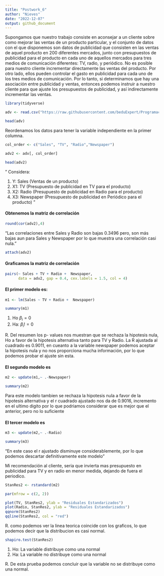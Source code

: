 ```yaml
---
title: "Postwork_6"
author: "Nieves"
date: "2022-12-07"
output: github_document
---
```


Supongamos que nuestro trabajo consiste en aconsejar a un cliente sobre
como mejorar las ventas de un producto particular, y el conjunto de datos
con el que disponemos son datos de publicidad que consisten en las ventas
de aquel producto en 200 diferentes mercados, junto con presupuestos de
publicidad para el producto en cada uno de aquellos mercados para tres
medios de comunicación diferentes: TV, radio, y periódico. No es posible
para nuestro cliente incrementar directamente las ventas del producto. Por
otro lado, ellos pueden controlar el gasto en publicidad para cada uno de
los tres medios de comunicación. Por lo tanto, si determinamos que hay una
asociación entre publicidad y ventas, entonces podemos instruir a nuestro
cliente para que ajuste los presupuestos de publicidad, y así
indirectamente incrementar las ventas.

```r
library(tidyverse)
```


```r
adv <- read.csv("https://raw.githubusercontent.com/beduExpert/Programacion-R-Santander-2022/main/Sesion-06/data/advertising.csv")
```

```r
head(adv)
```

Reordenamos los datos para tener la variable independiente en la primer columna.

```r
col_order <- c("Sales", "TV", "Radio","Newspaper")
```

```r
adv2 <- adv[, col_order]
```

```r
head(adv2)
```
"
Considera:
  
1. Y: Sales (Ventas de un producto)
2. X1: TV (Presupuesto de publicidad en TV para el producto)
3. X2: Radio (Presupuesto de publicidad en Radio para el producto)
4. X3: Newspaper (Presupuesto de publicidad en Periódico para el producto) "

#### Obtenemos la matriz de correlación

```r
round(cor(adv2),4)
```

"Las correlaciones entre Sales y Radio son bajas 0.3496 pero, 
son más bajas aun para Sales y Newspaper por lo que muestra una correlación casi nula. "

```r
attach(adv2)
```

#### Graficamos la matriz de correlación


```r
pairs(~ Sales + TV + Radio +  Newspaper, 
      data = adv2, gap = 0.4, cex.labels = 1.5, col = 4)
```

#### El primer modelo es:

```r
m1 <- lm(Sales ~ TV + Radio +  Newspaper)
```

```r
summary(m1)
```

1. Ho $\beta_i =0$ 
2. Ha: $\beta_i != 0$

R. Del resumen los p- values nos muestran que se rechaza la hipotesis nula, 
Ho a favor de la hipotesis alternativa tanto para TV  y Radio. La R ajustada al 
 cuadrado es 0.9011, en cueanto a la variable newspaper podemos aceptar la hipotesis nula
 y no nos proporciona mucha información, por lo que podemos probar el ajuste sin esta.
 
#### El segundo modelo es

```r
m2 <- update(m1,~ .-Newspaper)
```

```r
summary(m2)
```

Para este modelo tambien se rechaza la hipotesis nula a favor de la hipotesis alternativa
y el r cuadrado ajustado nos da de 0.9016, incremento en el ultimo digito por lo que podriamos considerar 
que es mejor que el anterior, pero no lo suficiente

#### El tercer modelo es

```r
m3 <- update(m2,~ .-Radio)
```

```r
summary(m3)
```

"En este caso el r ajustado disminuye considerablemente, por lo que podemos descartar 
definitivamente este modelo"

 Mi recomendación al cliente, seria que invierta mas presupuesto en publicidad para TV
 y en radio en menor medida, dejando de fuera el periodico.

```r
StanRes2 <- rstandard(m2) 
```

```r
par(mfrow = c(2, 2))

plot(TV, StanRes2, ylab = "Residuales Estandarizados")
plot(Radio, StanRes2, ylab = "Residuales Estandarizados")
qqnorm(StanRes2)
qqline(StanRes2, col = "red")
```

R. como podemos ver la linea teorica coincide con los graficos, lo que podemos 
decir que la distribucion es casi normal.


```r
shapiro.test(StanRes2)
```

1. Ho: La variable distribuye como una normal
2. Ha: La variable no distribuye como una normal

R. De esta prueba podemos concluir que la variable no se distribuye como una normal. 




